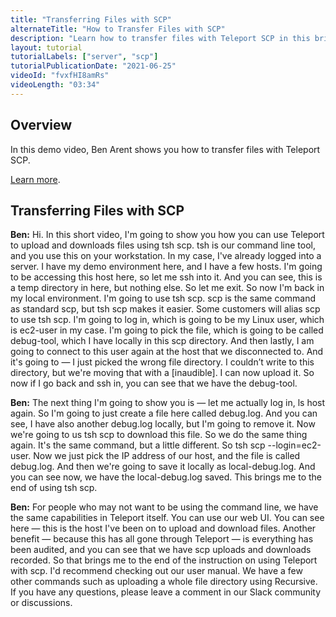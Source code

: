 ```yaml
---
title: "Transferring Files with SCP"
alternateTitle: "How to Transfer Files with SCP"
description: "Learn how to transfer files with Teleport SCP in this brief training video."
layout: tutorial
tutorialLabels: ["server", "scp"]
tutorialPublicationDate: "2021-06-25"
videoId: "fvxfHI8amRs"
videoLength: "03:34"
---
```


## Overview

In this demo video, Ben Arent shows you how to transfer files with Teleport SCP.

[Learn more](/docs/user-manual/).

## Transferring Files with SCP

**Ben:** Hi. In this short video, I'm going to show you how you can use Teleport to upload and downloads files using tsh scp. tsh is our command line tool, and you use this on your workstation. In my case, I've already logged into a server. I have my demo environment here, and I have a few hosts. I'm going to be accessing this host here, so let me ssh into it. And you can see, this is a temp directory in here, but nothing else. So let me exit. So now I'm back in my local environment. I'm going to use tsh scp. scp is the same command as standard scp, but tsh scp makes it easier. Some customers will alias scp to use tsh scp. I'm going to log in, which is going to be my Linux user, which is ec2-user in my case. I'm going to pick the file, which is going to be called debug-tool, which I have locally in this scp directory. And then lastly, I am going to connect to this user again at the host that we disconnected to. And it's going to — I just picked the wrong file directory. I couldn’t write to this directory, but we're moving that with a [inaudible]. I can now upload it. So now if I go back and ssh in, you can see that we have the debug-tool.

**Ben:** The next thing I'm going to show you is — let me actually log in, ls host again. So I'm going to just create a file here called debug.log. And you can see, I have also another debug.log locally, but I'm going to remove it. Now we're going to us tsh scp to download this file. So we do the same thing again. It's the same command, but a little different. So tsh scp --login=ec2-user. Now we just pick the IP address of our host, and the file is called debug.log. And then we're going to save it locally as local-debug.log. And you can see now, we have the local-debug.log saved. This brings me to the end of using tsh scp.

**Ben:** For people who may not want to be using the command line, we have the same capabilities in Teleport itself. You can use our web UI. You can see here — this is the host I've been on to upload and download files. Another benefit — because this has all gone through Teleport — is everything has been audited, and you can see that we have scp uploads and downloads recorded. So that brings me to the end of the instruction on using Teleport with scp. I'd recommend checking out our user manual. We have a few other commands such as uploading a whole file directory using Recursive. If you have any questions, please leave a comment in our Slack community or discussions.
